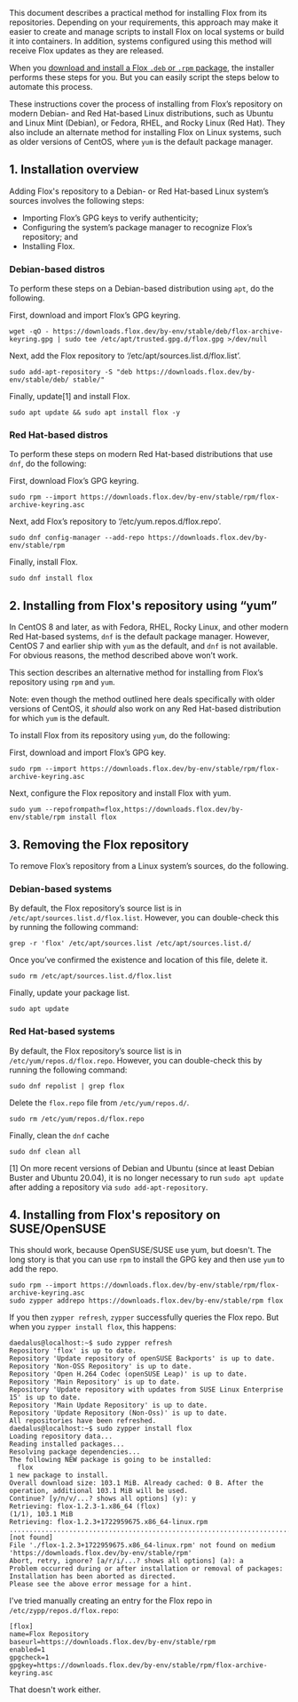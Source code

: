 This document describes a practical method for installing Flox from its repositories. Depending on your requirements, this approach may make it easier to create and manage scripts to install Flox on local systems or build it into containers. In addition, systems configured using this method will receive Flox updates as they are released.

When you [download and install a Flox `.deb` or `.rpm` package](https://flox.dev/docs/install-flox/), the installer performs these steps for you. But you can easily script the steps below to automate this process.

These instructions cover the process of installing from Flox’s repository on modern Debian- and Red Hat-based Linux distributions, such as Ubuntu and Linux Mint (Debian), or Fedora, RHEL, and Rocky Linux (Red Hat). They also include an alternate method for installing Flox on Linux systems, such as older versions of CentOS, where `yum` is the default package manager.


## 1. Installation overview

Adding Flox's repository to a Debian- or Red Hat-based Linux system’s sources involves the following steps:

-  Importing Flox’s GPG keys to verify authenticity;
-  Configuring the system’s package manager to recognize Flox’s repository; and
-  Installing Flox.


### Debian-based distros

To perform these steps on a Debian-based distribution using `apt`, do the following.

First, download and import Flox’s GPG keyring.

```
wget -qO - https://downloads.flox.dev/by-env/stable/deb/flox-archive-keyring.gpg | sudo tee /etc/apt/trusted.gpg.d/flox.gpg >/dev/null
```

Next, add the Flox repository to ‘/etc/apt/sources.list.d/flox.list’.

```
sudo add-apt-repository -S "deb https://downloads.flox.dev/by-env/stable/deb/ stable/"
```

Finally, update[1] and install Flox.

```
sudo apt update && sudo apt install flox -y
```


### Red Hat-based distros

To perform these steps on modern Red Hat-based distributions that use `dnf`, do the following:

First, download Flox’s GPG keyring.

```
sudo rpm --import https://downloads.flox.dev/by-env/stable/rpm/flox-archive-keyring.asc
```

Next, add Flox’s repository to ‘/etc/yum.repos.d/flox.repo’.

```
sudo dnf config-manager --add-repo https://downloads.flox.dev/by-env/stable/rpm
```

Finally, install Flox.

``` 
sudo dnf install flox
```


## 2. Installing from Flox's repository  using “yum”

In CentOS 8 and later, as with Fedora, RHEL, Rocky Linux, and other modern Red Hat-based systems, `dnf` is the default package manager. However, CentOS 7 and earlier ship with `yum` as the default, and `dnf` is not available. For obvious reasons, the method described above won’t work.

This section describes an alternative method for installing from Flox’s repository using `rpm` and `yum`. 

Note: even though the method outlined here deals specifically with older versions of CentOS, it _should_ also work on any Red Hat-based distribution for which `yum` is the default.

To install Flox from its repository using `yum`, do the following:

First, download and import Flox’s GPG key.

``` 
sudo rpm --import https://downloads.flox.dev/by-env/stable/rpm/flox-archive-keyring.asc
```

Next, configure the Flox repository and install Flox with yum.

```
sudo yum --repofrompath=flox,https://downloads.flox.dev/by-env/stable/rpm install flox
```


## 3. Removing the Flox repository

To remove Flox’s repository from a Linux system’s sources, do the following.


### Debian-based systems

By default, the Flox repository’s source list is in `/etc/apt/sources.list.d/flox.list`. However, you can double-check this by running the following command:

```
grep -r 'flox' /etc/apt/sources.list /etc/apt/sources.list.d/
```

Once you’ve confirmed the existence and location of this file, delete it.

```
sudo rm /etc/apt/sources.list.d/flox.list
```

Finally, update your package list.

```
sudo apt update
```


### Red Hat-based systems

By default, the Flox repository’s source list is in `/etc/yum/repos.d/flox.repo`. However, you can double-check this by running the following command:

```
sudo dnf repolist | grep flox
```

Delete the `flox.repo` file from `/etc/yum/repos.d/`.

```
sudo rm /etc/yum/repos.d/flox.repo
```

Finally, clean the `dnf` cache

```
sudo dnf clean all
```


[1] On more recent versions of Debian and Ubuntu (since at least Debian Buster and Ubuntu 20.04), it is no longer necessary to run `sudo apt update` after adding a repository via `sudo add-apt-repository`.


## 4. Installing from Flox's repository on SUSE/OpenSUSE

This should work, because OpenSUSE/SUSE use yum, but doesn't. The long story is that you can use `rpm` to install the GPG key and then use `yum` to add the repo.

```
sudo rpm --import https://downloads.flox.dev/by-env/stable/rpm/flox-archive-keyring.asc
sudo zypper addrepo https://downloads.flox.dev/by-env/stable/rpm flox
```

If you then `zypper refresh`, `zypper` successfully queries the Flox repo. But when you `zypper install flox`, this happens:

```
daedalus@localhost:~$ sudo zypper refresh
Repository 'flox' is up to date.                                                                                                                                                              
Repository 'Update repository of openSUSE Backports' is up to date.                                                                                                                           
Repository 'Non-OSS Repository' is up to date.                                                                                                                                                
Repository 'Open H.264 Codec (openSUSE Leap)' is up to date.                                                                                                                                  
Repository 'Main Repository' is up to date.                                                                                                                                                   
Repository 'Update repository with updates from SUSE Linux Enterprise 15' is up to date.                                                                                                      
Repository 'Main Update Repository' is up to date.                                                                                                                                            
Repository 'Update Repository (Non-Oss)' is up to date.                                                                                                                                       
All repositories have been refreshed.
daedalus@localhost:~$ sudo zypper install flox
Loading repository data...
Reading installed packages...
Resolving package dependencies...
The following NEW package is going to be installed:
  flox
1 new package to install.
Overall download size: 103.1 MiB. Already cached: 0 B. After the operation, additional 103.1 MiB will be used.
Continue? [y/n/v/...? shows all options] (y): y
Retrieving: flox-1.2.3-1.x86_64 (flox)                                                                                                                                    (1/1), 103.1 MiB    
Retrieving: flox-1.2.3+1722959675.x86_64-linux.rpm ................................................................................................................................[not found]
File './flox-1.2.3+1722959675.x86_64-linux.rpm' not found on medium 'https://downloads.flox.dev/by-env/stable/rpm'
Abort, retry, ignore? [a/r/i/...? shows all options] (a): a
Problem occurred during or after installation or removal of packages:
Installation has been aborted as directed.
Please see the above error message for a hint.
```

I've tried manually creating an entry for the Flox repo in `/etc/zypp/repos.d/flox.repo`:

```
[flox]
name=Flox Repository
baseurl=https://downloads.flox.dev/by-env/stable/rpm
enabled=1
gpgcheck=1
gpgkey=https://downloads.flox.dev/by-env/stable/rpm/flox-archive-keyring.asc
```

That doesn't work either.
